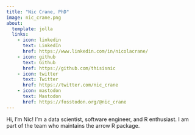 ```yaml
---
title: "Nic Crane, PhD"
image: nic_crane.png
about:
  template: jolla
  links:
    - icon: linkedin
      text: LinkedIn
      href: https://www.linkedin.com/in/nicolacrane/
    - icon: github
      text: Github
      href: https://github.com/thisisnic
    - icon: twitter
      text: Twitter
      href: https://twitter.com/nic_crane
    - icon: mastodon
      text: Mastodon
      href: https://fosstodon.org/@nic_crane
---
```


Hi, I'm Nic! I'm a data scientist, software engineer, and R enthusiast.  I am part of the team who maintains the arrow R package.
